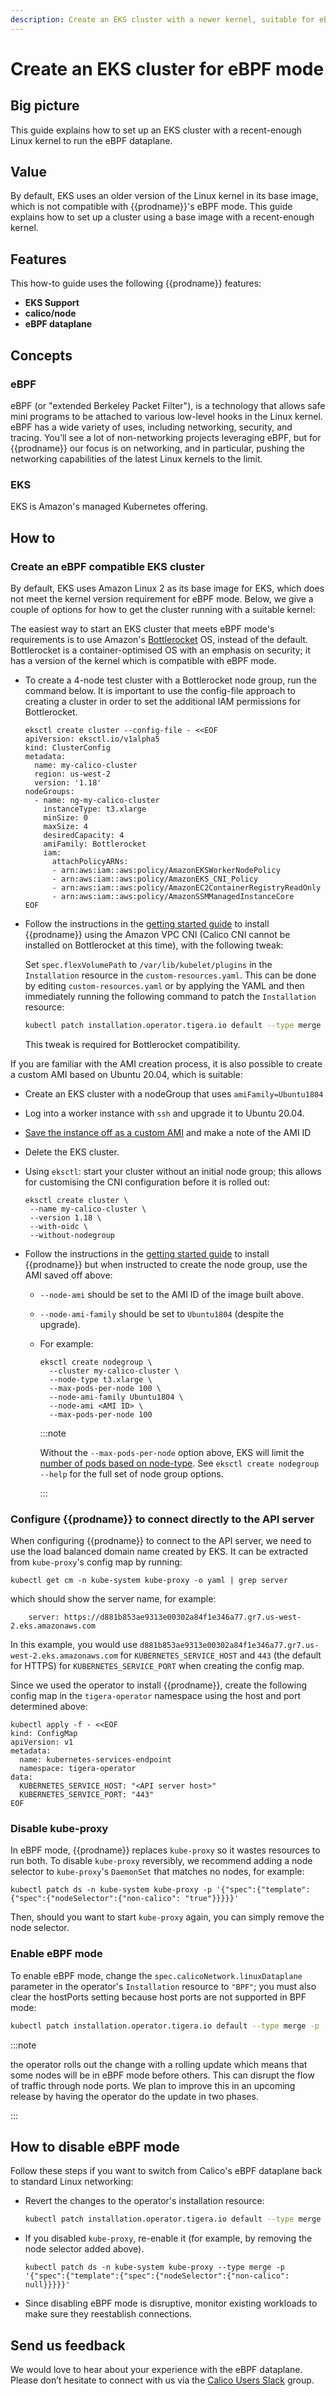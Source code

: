 ```yaml
---
description: Create an EKS cluster with a newer kernel, suitable for eBPF mode.
---
```


# Create an EKS cluster for eBPF mode


## Big picture

This guide explains how to set up an EKS cluster with a recent-enough Linux kernel to run the eBPF dataplane.

## Value

By default, EKS uses an older version of the Linux kernel in its base image, which is not compatible with {{prodname}}'s
eBPF mode. This guide explains how to set up a cluster using a base image with a recent-enough kernel.

## Features

This how-to guide uses the following {{prodname}} features:

- **EKS Support**
- **calico/node**
- **eBPF dataplane**

## Concepts

### eBPF

eBPF (or "extended Berkeley Packet Filter"), is a technology that allows safe mini programs to be attached to various
low-level hooks in the Linux kernel. eBPF has a wide variety of uses, including networking, security, and tracing.
You’ll see a lot of non-networking projects leveraging eBPF, but for {{prodname}} our focus is on networking,
and in particular, pushing the networking capabilities of the latest Linux kernels to the limit.

### EKS

EKS is Amazon's managed Kubernetes offering.

## How to

### Create an eBPF compatible EKS cluster

By default, EKS uses Amazon Linux 2 as its base image for EKS, which does not meet the kernel version requirement for
eBPF mode. Below, we give a couple of options for how to get the cluster running with a suitable kernel:

<Tabs>
<TabItem label="Bottlerocket" value="Bottlerocket-0">

The easiest way to start an EKS cluster that meets eBPF mode's requirements is to use Amazon's
[Bottlerocket](https://aws.amazon.com/bottlerocket/) OS, instead of the default. Bottlerocket is a
container-optimised OS with an emphasis on security; it has a version of the kernel which is compatible with eBPF mode.

- To create a 4-node test cluster with a Bottlerocket node group, run the command below. It is important to use the config-file
  approach to creating a cluster in order to set the additional IAM permissions for Bottlerocket.

  ```
  eksctl create cluster --config-file - <<EOF
  apiVersion: eksctl.io/v1alpha5
  kind: ClusterConfig
  metadata:
    name: my-calico-cluster
    region: us-west-2
    version: '1.18'
  nodeGroups:
    - name: ng-my-calico-cluster
      instanceType: t3.xlarge
      minSize: 0
      maxSize: 4
      desiredCapacity: 4
      amiFamily: Bottlerocket
      iam:
        attachPolicyARNs:
        - arn:aws:iam::aws:policy/AmazonEKSWorkerNodePolicy
        - arn:aws:iam::aws:policy/AmazonEKS_CNI_Policy
        - arn:aws:iam::aws:policy/AmazonEC2ContainerRegistryReadOnly
        - arn:aws:iam::aws:policy/AmazonSSMManagedInstanceCore
  EOF
  ```

- Follow the instructions in the [getting started guide](../../getting-started/install-on-clusters/eks.mdx) to install {{prodname}}
  using the Amazon VPC CNI (Calico CNI cannot be installed on Bottlerocket at this time), with the following tweak:

  Set `spec.flexVolumePath` to `/var/lib/kubelet/plugins` in the `Installation` resource in the `custom-resources.yaml`.
  This can be done by editing `custom-resources.yaml` or by applying the YAML and then immediately running the following command to
  patch the `Installation` resource:

  ```bash
  kubectl patch installation.operator.tigera.io default --type merge -p '{"spec":{"flexVolumePath":"/var/lib/kubelet/plugins"}}'
  ```

  This tweak is required for Bottlerocket compatibility.

</TabItem>
<TabItem label="Custom AMI" value="Custom AMI-1">

If you are familiar with the AMI creation process, it is also possible to create a custom AMI based on Ubuntu 20.04,
which is suitable:

- Create an EKS cluster with a nodeGroup that uses `amiFamily=Ubuntu1804`

- Log into a worker instance with `ssh` and upgrade it to Ubuntu 20.04.

- [Save the instance off as a custom AMI](https://docs.aws.amazon.com/AWSEC2/latest/UserGuide/creating-an-ami-ebs.html)
  and make a note of the AMI ID

- Delete the EKS cluster.

- Using `eksctl`: start your cluster without an initial node group; this allows for customising the CNI configuration before
  it is rolled out:

  ```
  eksctl create cluster \
   --name my-calico-cluster \
   --version 1.18 \
   --with-oidc \
   --without-nodegroup
  ```

- Follow the instructions in the [getting started guide](../../getting-started/install-on-clusters/eks.mdx) to install {{prodname}}
  but when instructed to create the node group, use the AMI saved off above:

  - `--node-ami` should be set to the AMI ID of the image built above.
  - `--node-ami-family` should be set to `Ubuntu1804` (despite the upgrade).

  - For example:

    ```
    eksctl create nodegroup \
      --cluster my-calico-cluster \
      --node-type t3.xlarge \
      --max-pods-per-node 100 \
      --node-ami-family Ubuntu1804 \
      --node-ami <AMI ID> \
      --max-pods-per-node 100
    ```

    :::note

    Without the `--max-pods-per-node` option above, EKS will limit the
    [number of pods based on node-type](https://github.com/awslabs/amazon-eks-ami/blob/master/files/eni-max-pods.txt).
    See `eksctl create nodegroup --help` for the full set of node group options.

    :::

</TabItem>
</Tabs>

### Configure {{prodname}} to connect directly to the API server

When configuring {{prodname}} to connect to the API server, we need to use the load balanced domain name
created by EKS. It can be extracted from `kube-proxy`'s config map by running:

```
kubectl get cm -n kube-system kube-proxy -o yaml | grep server
```

which should show the server name, for example:

```
    server: https://d881b853ae9313e00302a84f1e346a77.gr7.us-west-2.eks.amazonaws.com
```

In this example, you would use `d881b853ae9313e00302a84f1e346a77.gr7.us-west-2.eks.amazonaws.com` for `KUBERNETES_SERVICE_HOST`
and `443` (the default for HTTPS) for `KUBERNETES_SERVICE_PORT` when creating the config map.

Since we used the operator to install {{prodname}}, create the following config map in the
`tigera-operator` namespace using the host and port determined above:

```
kubectl apply -f - <<EOF
kind: ConfigMap
apiVersion: v1
metadata:
  name: kubernetes-services-endpoint
  namespace: tigera-operator
data:
  KUBERNETES_SERVICE_HOST: "<API server host>"
  KUBERNETES_SERVICE_PORT: "443"
EOF
```

### Disable kube-proxy

In eBPF mode, {{prodname}} replaces `kube-proxy` so it wastes resources to run both. To disable `kube-proxy` reversibly, we recommend adding a node selector to `kube-proxy`'s `DaemonSet` that matches no nodes, for example:

```
kubectl patch ds -n kube-system kube-proxy -p '{"spec":{"template":{"spec":{"nodeSelector":{"non-calico": "true"}}}}}'
```

Then, should you want to start `kube-proxy` again, you can simply remove the node selector.

### Enable eBPF mode

To enable eBPF mode, change the `spec.calicoNetwork.linuxDataplane` parameter in
the operator's `Installation` resource to `"BPF"`; you must also clear the hostPorts setting because host ports are not supported in BPF mode:

```bash
kubectl patch installation.operator.tigera.io default --type merge -p '{"spec":{"calicoNetwork":{"linuxDataplane":"BPF", "hostPorts":null}}}'
```

:::note

the operator rolls out the change with a rolling update which means that some nodes will be in eBPF mode
before others. This can disrupt the flow of traffic through node ports. We plan to improve this in an upcoming release
by having the operator do the update in two phases.

:::

## How to disable eBPF mode

Follow these steps if you want to switch from Calico's eBPF dataplane back to standard Linux networking:

- Revert the changes to the operator's installation resource:

  ```bash
  kubectl patch installation.operator.tigera.io default --type merge -p '{"spec":{"calicoNetwork":{"linuxDataplane":"Iptables"}}}'
  ```

- If you disabled `kube-proxy`, re-enable it (for example, by removing the node selector added above).

  ```
  kubectl patch ds -n kube-system kube-proxy --type merge -p '{"spec":{"template":{"spec":{"nodeSelector":{"non-calico": null}}}}}'
  ```

- Since disabling eBPF mode is disruptive, monitor existing workloads to make sure they reestablish connections.

## Send us feedback

We would love to hear about your experience with the eBPF dataplane. Please don’t hesitate to connect with us via the [Calico Users Slack](https://calicousers.slack.com/) group.
